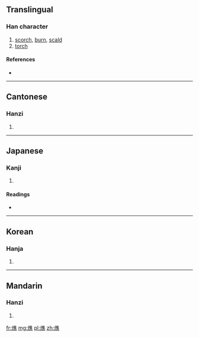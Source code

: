 ==Translingual==

===Han character===
{{Han char|rn=86|rad=火|as=12|sn=16|four=9083<sub>1</sub>|canj=火人土火 (FOGF)}}

# [[scorch]], [[burn]], [[scald]]
# [[torch]]

====References====
* {{Han ref|kx=0682.210|dkj=19410|dj=1094.150|hdz=32234.070|uh=71CB|ud=29131|bh=EA4E|bd=59982}}

----

==Cantonese==

===Hanzi===
{{yue-hanzi|jyut=|y=jiu1}}

# {{defn|lang=yue|sort=火12}}

----

==Japanese==

===Kanji===
{{ja-kanji|grade=|rs=火12}}

# {{defn|lang=ja|sort=火12}}

====Readings====
* {{ja-readings|on=[[しょう]] (shō), [[じょう]] (jō), [[せき]] (seki), [[しゃく]] (shaku)|kun=[[たいまつ]] (taimatsu)}}

----

==Korean==

===Hanja===
{{ko-hanja|hangeul=초|eumhun=|rv=cho|mr=ch'o|y=cho}}

# {{defn|lang=ko|sort=火12}}

----

==Mandarin==

===Hanzi===
{{cmn-hanzi|pin=[[jiāo]] ([[jiao1]])|wg=chiao<sup>1</sup>}}

# {{defn|lang=cmn|sort=火12}}

[[fr:燋]]
[[mg:燋]]
[[pl:燋]]
[[zh:燋]]